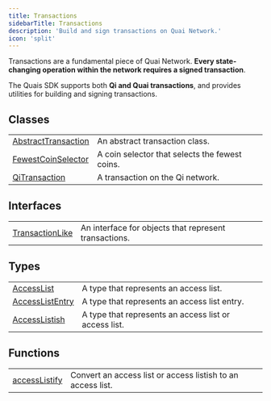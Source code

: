 ```yaml
---
title: Transactions
sidebarTitle: Transactions
description: 'Build and sign transactions on Quai Network.'
icon: 'split'
---
```


Transactions are a fundamental piece of Quai Network. **Every state-changing operation within the network requires a signed transaction**.

The Quais SDK supports both **Qi and Quai transactions**, and provides utilities for building and signing transactions.

## Classes

|                                                             |                                                |
| ----------------------------------------------------------- | ---------------------------------------------- |
| [AbstractTransaction](/content/classes/AbstractTransaction) | An abstract transaction class.                 |
| [FewestCoinSelector](/content/classes/FewestCoinSelector)   | A coin selector that selects the fewest coins. |
| [QiTransaction](/content/classes/QiTransaction)             | A transaction on the Qi network.               |

## Interfaces

|                                                        |                                                       |
| ------------------------------------------------------ | ----------------------------------------------------- |
| [TransactionLike](/content/interfaces/TransactionLike) | An interface for objects that represent transactions. |

## Types

|                                                          |                                                       |
| -------------------------------------------------------- | ----------------------------------------------------- |
| [AccessList](/content/type-aliases/AccessList)           | A type that represents an access list.                |
| [AccessListEntry](/content/type-aliases/AccessListEntry) | A type that represents an access list entry.          |
| [AccessListish](/content/type-aliases/AccessListish)     | A type that represents an access list or access list. |

## Functions

|                                                   |                                                             |
| ------------------------------------------------- | ----------------------------------------------------------- |
| [accessListify](/content/functions/accessListify) | Convert an access list or access listish to an access list. |
